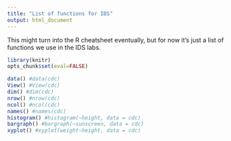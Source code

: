 ```yaml
---
title: "List of functions for IDS"
output: html_document
---
```


This might turn into the R cheatsheet eventually, but for now it's just a list of functions we use in the IDS labs. 

```r
library(knitr)
opts_chunk$set(eval=FALSE)
```

```r
data() #data(cdc)
View() #View(cdc)
dim() #dim(cdc)
nrow() #nrow(cdc)
ncol() #ncol(cdc)
names() #names(cdc)
histogram() #histogram(~height, data = cdc)
bargraph() #bargraph(~sunscreen, data = cdc)
xyplot() #xyplot(weight~height, data = cdc)
```
